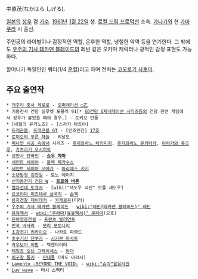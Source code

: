 中原茂(なかはら しげる).

[[일본]]의 [[성우]] 겸 [[가수]]. [[1961년]] [[1월 22일]] 생. [[로컬 드림 프로덕션]] 소속. [[가나가와]] 현 [[가마쿠라]] 시 출신.

주인공의 라이벌이나 감정적인 역할, 온후한 역할, 냉철한 악역 등을 연기한다. 그 밖에도 [[우주의 기사 테카맨 블레이드]]의 레빈 같은 오카마 캐릭터나 광적인 감정 표현도 가능하다.

할머니가 독일인인 쿼터(1/4 [[혼혈]])라고 하며 전처는 [[코오로기 사토미]].

== 주요 출연작 ==
 * [[개구리 중사 케로로]] - [[오퍼레이션 ◯乙]]
 * 기동전사 건담 실루엣 포뮬러 91[* [[SD건담 G제네레이션 시리즈]]등의 건담 관련 게임에서 성우가 붙었을 때의 경우.] - 토키오 란돌
 * [내일의 유키노죠] - [스자키 타츠야]
 * [[드래곤볼]], [[드래곤볼 GT]] - [인조인간] [[17호]]
 * [[로미오의 푸른 하늘]] - 리날도
 * [[머나먼 시공 속에서]] 시리즈 - [[후지와라노 타카미치]], [[후지와라노 유키타카]], [[아리카와 유즈루]], [[카츠라기 오시히토]]
 * [[성전사 단바인]] - '''[[쇼우 자마]]'''
 * [[세인트 세이야]] - [[블랙 페가수스]]
 * [[세인트 세이야 오메가]] - [[아리에스 키키]]
 * [[소년탐정 김전일]] - 토노 에이지
 * [[신기동전기 건담 W]] - '''[[트로와 바톤]]'''
 * [[열차전대 토큐저]] - [wiki:"섀도우 괴인" 보틀 섀도우]
 * [[요코야마 미츠테루 삼국지]] - [[손책]]
 * [[용자경찰 제이데커]] - [[카게로우]](미러)
 * [[우주의 기사 테카맨 블레이드]] - [[wiki:"레빈(테카맨 블레이드)" 레빈]]
 * [[유유백서]] - [[wiki:"쿠라마(유유백서)" 쿠라마]](요호)
 * [[은하영웅전설]] - [[프란츠 발리먼트]]
 * [[전국 바사라]] - [[모리 모토나리]]
 * [[초강전기 키카이오]] - 나카토 파랜드
 * [[초수기신 단쿠가]] - [[시키부 마사토]]
 * [[카우보이 비밥]] - 맥켄타이어
 * [[테일즈 오브 그레이세스]] - [[람다]]
 * [[피구왕 통키]] - [[민대풍]] (미도 아라시)
 * [[Lamento -BEYOND THE VOID-]] - [[wiki:"슈이"음유시인]]
 * [[Luv wave]] - 머시 스펙터
